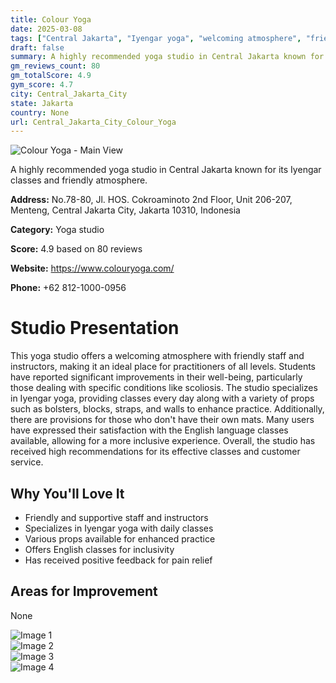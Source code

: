 ```yaml
---
title: Colour Yoga
date: 2025-03-08
tags: ["Central Jakarta", "Iyengar yoga", "welcoming atmosphere", "friendly staff", "Central Jakarta City"]  
draft: false
summary: A highly recommended yoga studio in Central Jakarta known for its Iyengar classes and friendly atmosphere.
gm_reviews_count: 80
gm_totalScore: 4.9
gym_score: 4.7
city: Central_Jakarta_City
state: Jakarta
country: None
url: Central_Jakarta_City_Colour_Yoga
---
```


<div className="aspect-[16/9] relative my-8">
  <img 
    src="https://lh5.googleusercontent.com/p/AF1QipMZD_8S28w7D3BirF2yXaNjnS0JCsEqF-wS0CMp=w1920-h1080-k-no"
    alt="Colour Yoga - Main View"
    className="object-cover absolute inset-0 w-full h-full rounded-lg"
  />
</div>

A highly recommended yoga studio in Central Jakarta known for its Iyengar classes and friendly atmosphere.

**Address:** No.78-80, Jl. HOS. Cokroaminoto 2nd Floor, Unit 206-207, Menteng, Central Jakarta City, Jakarta 10310, Indonesia

**Category:** Yoga studio

**Score:** 4.9 based on 80 reviews

**Website:** https://www.colouryoga.com/

**Phone:** +62 812-1000-0956

# Studio Presentation

This yoga studio offers a welcoming atmosphere with friendly staff and instructors, making it an ideal place for practitioners of all levels. Students have reported significant improvements in their well-being, particularly those dealing with specific conditions like scoliosis. The studio specializes in Iyengar yoga, providing classes every day along with a variety of props such as bolsters, blocks, straps, and walls to enhance practice. Additionally, there are provisions for those who don't have their own mats. Many users have expressed their satisfaction with the English language classes available, allowing for a more inclusive experience. Overall, the studio has received high recommendations for its effective classes and customer service.



## Why You'll Love It

- Friendly and supportive staff and instructors
- Specializes in Iyengar yoga with daily classes
- Various props available for enhanced practice
- Offers English classes for inclusivity
- Has received positive feedback for pain relief

## Areas for Improvement

None

<div className="grid grid-cols-1 xl:grid-cols-2 gap-4 my-8">
<div className="aspect-[4/3] relative"><img src="https://lh3.googleusercontent.com/p/AF1QipPx6IIw4ujPQy14qdFHv5gCy3-ZaJ838TEcktiq=w1920-h1080-k-no" alt="Image 1" className="object-cover absolute inset-0 w-full h-full rounded-lg" /></div>
<div className="aspect-[4/3] relative"><img src="https://lh5.googleusercontent.com/p/AF1QipO8X0869qcRRD1bKBuYiFQcuFIZzCANPFv91gMH=w1920-h1080-k-no" alt="Image 2" className="object-cover absolute inset-0 w-full h-full rounded-lg" /></div>
<div className="aspect-[4/3] relative"><img src="https://lh5.googleusercontent.com/p/AF1QipM-7ORng_ixSncOeaiAqw-vd9iToRPEaoeQHZuQ=w1920-h1080-k-no" alt="Image 3" className="object-cover absolute inset-0 w-full h-full rounded-lg" /></div>
<div className="aspect-[4/3] relative"><img src="https://lh5.googleusercontent.com/p/AF1QipPGyT4xQyDZlJoryGz-tWgJLJUkTYbvmFpY2EXf=w1920-h1080-k-no" alt="Image 4" className="object-cover absolute inset-0 w-full h-full rounded-lg" /></div>
</div>